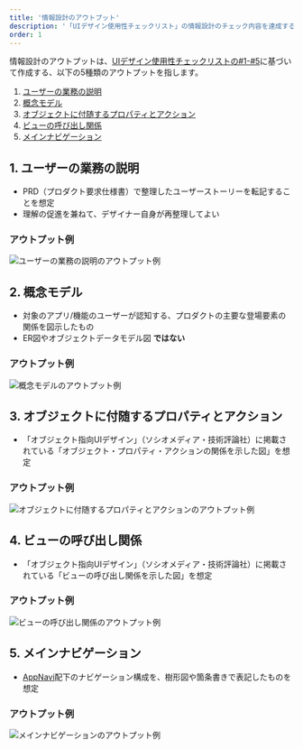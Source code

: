 ```yaml
---
title: '情報設計のアウトプット'
description: '「UIデザイン使用性チェックリスト」の情報設計のチェック内容を達成するために必要なアウトプットを定義します。'
order: 1
---
```

情報設計のアウトプットは、[UIデザイン使用性チェックリストの#1-#5](/products/usability/usability-checklist/#h2-2)に基づいて作成する、以下の5種類のアウトプットを指します。

1. [ユーザーの業務の説明](#h2-0)
1. [概念モデル](#h2-1)
1. [オブジェクトに付随するプロパティとアクション](#h2-2)
1. [ビューの呼び出し関係](#h2-4)
1. [メインナビゲーション](#h2-3)

## 1. ユーザーの業務の説明

- PRD（プロダクト要求仕様書）で整理したユーザーストーリーを転記することを想定
- 理解の促進を兼ねて、デザイナー自身が再整理してよい

### アウトプット例

![ユーザーの業務の説明のアウトプット例](./images/jobs_announcements.png)

## 2. 概念モデル

- 対象のアプリ/機能のユーザーが認知する、プロダクトの主要な登場要素の関係を図示したもの
- ER図やオブジェクトデータモデル図 **ではない**

### アウトプット例

![概念モデルのアウトプット例](./images/concept-model_announcements.png)

## 3. オブジェクトに付随するプロパティとアクション

- 「オブジェクト指向UIデザイン」（ソシオメディア・技術評論社）に掲載されている「オブジェクト・プロパティ・アクションの関係を示した図」を想定

### アウトプット例

![オブジェクトに付随するプロパティとアクションのアウトプット例](./images/properties-actions_announcements.png)

## 4. ビューの呼び出し関係

- 「オブジェクト指向UIデザイン」（ソシオメディア・技術評論社）に掲載されている「ビューの呼び出し関係を示した図」を想定

### アウトプット例

![ビューの呼び出し関係のアウトプット例](./images/view-calls_doc.png)

## 5. メインナビゲーション

- [AppNavi](/products/components/app-navi/)配下のナビゲーション構成を、樹形図や箇条書きで表記したものを想定

### アウトプット例

![メインナビゲーションのアウトプット例](./images/navigation_doc.png)

